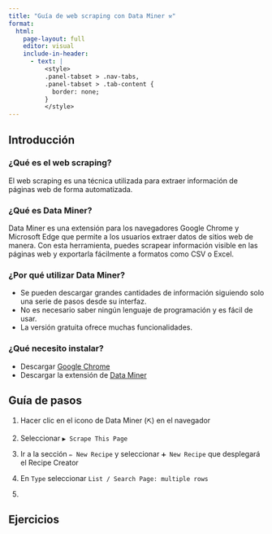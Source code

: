 ```yaml
---
title: "Guía de web scraping con Data Miner ⚒️"
format: 
  html:
    page-layout: full
    editor: visual
    include-in-header:
      - text: |
          <style>
          .panel-tabset > .nav-tabs,
          .panel-tabset > .tab-content {
            border: none;
          }
          </style>
---
```


::: {.panel-tabset .nav-pills}

## Introducción

### ¿Qué es el web scraping?

El web scraping es una técnica utilizada para extraer información de páginas web de forma automatizada.

### ¿Qué es Data Miner?

Data Miner es una extensión para los navegadores Google Chrome y Microsoft Edge que permite a los usuarios extraer datos de sitios web de manera. Con esta herramienta, puedes scrapear información visible en las páginas web y exportarla fácilmente a formatos como CSV o Excel.

### ¿Por qué utilizar Data Miner?

- Se pueden descargar grandes cantidades de información siguiendo solo una serie de pasos desde su interfaz.
- No es necesario saber ningún lenguaje de programación y es fácil de usar.
- La versión gratuita ofrece muchas funcionalidades.

### ¿Qué necesito instalar?

- Descargar [Google Chrome](https://www.google.com/intl/es-419/chrome/dr/download/)
- Descargar la extensión de [Data Miner](https://chromewebstore.google.com/detail/data-scraper-easy-web-scr/nndknepjnldbdbepjfgmncbggmopgden)

## Guía de pasos

1. Hacer clic en el icono de Data Miner (`⛏️`) en el navegador

2. Seleccionar `▶️ Scrape This Page`

3. Ir a la sección `✏️ New Recipe` y seleccionar `➕ New Recipe` que desplegará el Recipe Creator

4. En `Type` seleccionar `List / Search Page: multiple rows`

5.

## Ejercicios

:::